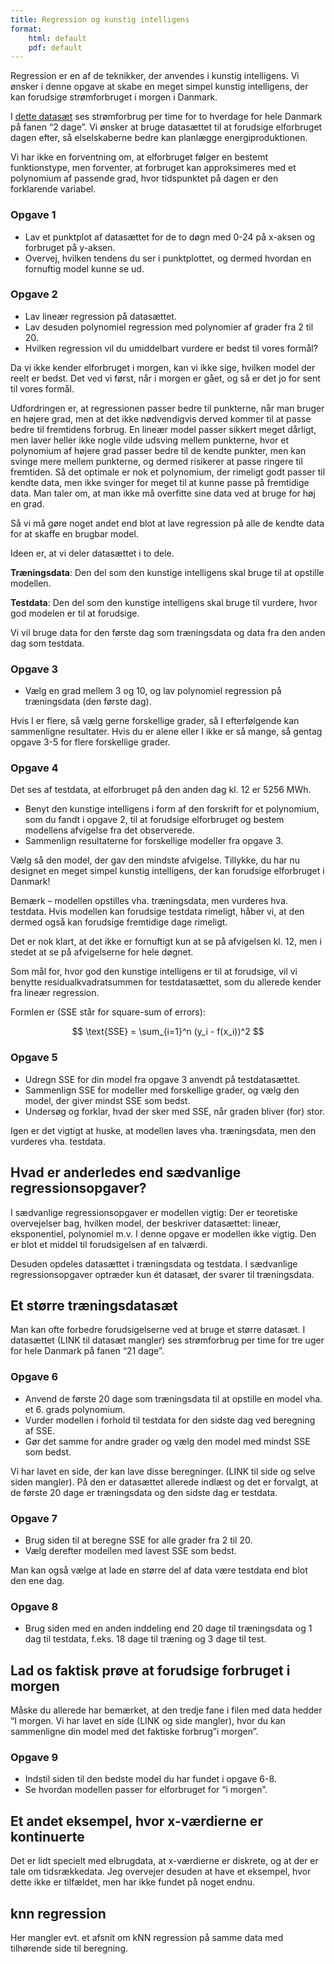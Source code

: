 ```yaml
---
title: Regression og kunstig intelligens
format:
    html: default
    pdf: default
---
```

Regression er en af de teknikker, der anvendes i kunstig intelligens. Vi ønsker i denne opgave at skabe en meget simpel kunstig intelligens, der kan forudsige strømforbruget i morgen i Danmark.

I [dette datasæt](./ElforbrugDKokt2022.xlsx) ses strømforbrug per time for to hverdage for hele Danmark på fanen "2 dage". Vi ønsker at bruge datasættet til at forudsige elforbruget dagen efter, så elselskaberne bedre kan planlægge energiproduktionen. 

Vi har ikke en forventning om, at elforbruget følger en bestemt funktionstype, men forventer, at forbruget kan approksimeres med et polynomium af passende grad, hvor tidspunktet på dagen er den forklarende variabel.

### Opgave 1
- Lav et punktplot af datasættet for de to døgn med 0-24 på x-aksen og forbruget på y-aksen.
- Overvej, hvilken tendens du ser i punktplottet, og dermed hvordan en fornuftig model kunne se ud.

### Opgave 2
- Lav lineær regression på datasættet.
- Lav desuden polynomiel regression med polynomier af grader fra 2 til 20.
- Hvilken regression vil du umiddelbart vurdere er bedst til vores formål? 

Da vi ikke kender elforbruget i morgen, kan vi ikke sige, hvilken model der reelt er bedst. Det ved vi først, når i morgen er gået, og så er det jo for sent til vores formål.

Udfordringen er, at regressionen passer bedre til punkterne, når man bruger en højere grad, men at det ikke nødvendigvis derved kommer til at passe bedre til fremtidens forbrug. En lineær model passer sikkert meget dårligt, men laver heller ikke nogle vilde udsving mellem punkterne, hvor et polynomium af højere grad passer bedre til de kendte punkter, men kan svinge mere mellem punkterne, og dermed risikerer at passe ringere til fremtiden. Så det optimale er nok et polynomium, der rimeligt godt passer til kendte data, men ikke svinger for meget til at kunne passe på fremtidige data. Man taler om, at man ikke må overfitte sine data ved at bruge for høj en grad.

Så vi må gøre noget andet end blot at lave regression på alle de kendte data for at skaffe en brugbar model.

Ideen er, at vi deler datasættet i to dele.


**Træningsdata**: Den del som den kunstige intelligens skal bruge til at opstille modellen.

**Testdata**: Den del som den kunstige intelligens skal bruge til vurdere, hvor god modelen er til at forudsige.

Vi vil bruge data for den første dag som træningsdata og data fra den anden dag som testdata.

### Opgave 3
- Vælg en grad mellem 3 og 10, og lav polynomiel regression på træningsdata (den første dag). 

Hvis I er flere, så vælg gerne forskellige grader, så I efterfølgende kan sammenligne resultater. Hvis du er alene eller I ikke er så mange, så gentag opgave 3-5 for flere forskellige grader.

### Opgave 4
Det ses af testdata, at elforbruget på den anden dag kl. 12 er 5256 MWh.

- Benyt den kunstige intelligens i form af den forskrift for et polynomium, som du fandt i opgave 2, til at forudsige elforbruget og
bestem modellens afvigelse fra det observerede.
- Sammenlign resultaterne for forskellige modeller fra opgave 3.

Vælg så den model, der gav den mindste afvigelse. Tillykke, du har nu designet en meget simpel kunstig intelligens, der kan forudsige elforbruget i Danmark!

Bemærk -- modellen opstilles vha. træningsdata, men  vurderes hva. testdata. Hvis modellen kan forudsige testdata rimeligt, håber vi, at den dermed også kan forudsige fremtidige dage rimeligt.

Det er nok klart, at det ikke er fornuftigt kun at se på afvigelsen kl. 12, men i stedet at se på afvigelserne for hele døgnet.

Som mål for, hvor god den kunstige intelligens er til at forudsige, vil vi benytte residualkvadratsummen for testdatasættet, som du allerede kender fra lineær regression.

Formlen er (SSE står for square-sum of errors):

$$
\text{SSE} = \sum_{i=1}^n (y_i - f(x_i))^2
$$

### Opgave 5
- Udregn SSE for din model fra opgave 3 anvendt på testdatasættet.
- Sammenlign SSE for modeller med forskellige grader, og vælg den model, der giver mindst SSE som bedst.
- Undersøg og forklar, hvad der sker med SSE, når graden bliver (for) stor.

Igen er det vigtigt at huske, at modellen laves vha. træningsdata, men den vurderes vha. testdata.

## Hvad er anderledes end sædvanlige regressionsopgaver?

I sædvanlige regressionsopgaver er modellen vigtig: Der er teoretiske overvejelser bag, hvilken model, der beskriver datasættet: lineær,
eksponentiel, polynomiel m.v. I denne opgave er modellen ikke vigtig. Den er blot et middel til forudsigelsen af en talværdi.

Desuden opdeles datasættet i træningsdata og testdata. I sædvanlige regressionsopgaver optræder kun ét datasæt, der svarer til træningsdata.


## Et større træningsdatasæt
Man kan ofte forbedre forudsigelserne ved at bruge et større datasæt. I datasættet (LINK til datasæt mangler) ses strømforbrug per time for tre uger for hele Danmark på fanen "21 dage".

### Opgave 6
- Anvend de første 20 dage som træningsdata til at opstille en model vha. et 6. grads polynomium.
- Vurder modellen i forhold til testdata for den sidste dag ved beregning af SSE.
- Gør det samme for andre grader og vælg den model med mindst SSE som bedst.

Vi har lavet en side, der kan lave disse beregninger. (LINK til side og selve siden mangler). På den er datasættet allerede indlæst og det er forvalgt, at de første 20 dage er træningsdata og den sidste dag er testdata.

### Opgave 7
- Brug siden til at beregne SSE for alle grader fra 2 til 20.
- Vælg derefter modellen med lavest SSE som bedst.

Man kan også vælge at lade en større del af data være testdata end blot den ene dag.

### Opgave 8
- Brug siden med en anden inddeling end 20 dage til træningsdata og 1 dag til testdata, f.eks. 18 dage til træning og 3 dage til test.


## Lad os faktisk prøve at forudsige forbruget i morgen
Måske du allerede har bemærket, at den tredje fane i filen med data hedder "I morgen. Vi har lavet en side (LINK og side mangler), hvor du kan sammenligne din model med det faktiske forbrug "i morgen".

### Opgave 9
- Indstil siden til den bedste model du har fundet i opgave 6-8.
- Se hvordan modellen passer for elforbruget for "i morgen".


## Et andet eksempel, hvor x-værdierne er kontinuerte
Det er lidt specielt med elbrugdata, at x-værdierne er diskrete, og at der er tale om tidsrækkedata.
Jeg overvejer desuden at have et eksempel, hvor dette ikke er tilfældet, men har ikke fundet på noget endnu.

## knn regression
Her mangler evt. et afsnit om kNN regression på samme data med tilhørende side til beregning.


